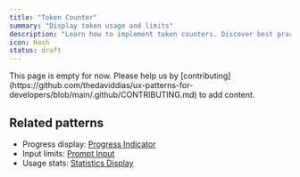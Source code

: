 ```yaml
---
title: "Token Counter"
summary: "Display token usage and limits"
description: "Learn how to implement token counters. Discover best practices for usage indicators, limit warnings, and cost estimation."
icon: Hash
status: draft
---
```


<Callout type="warning">
  This page is empty for now. Please help us by
  [contributing](https://github.com/thedaviddias/ux-patterns-for-developers/blob/main/.github/CONTRIBUTING.md)
  to add content.
</Callout>

## Related patterns

- Progress display: [Progress Indicator](/patterns/user-feedback/progress-indicator)
- Input limits: [Prompt Input](/patterns/ai-intelligence/prompt-input)
- Usage stats: [Statistics Display](/patterns/data-display/statistics)

